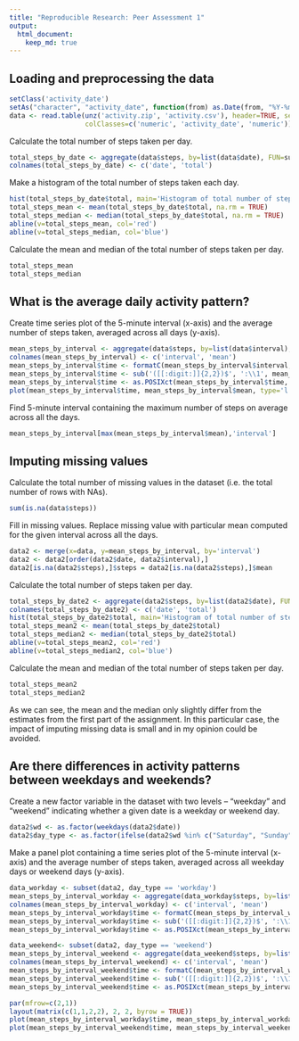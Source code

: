 ```yaml
---
title: "Reproducible Research: Peer Assessment 1"
output: 
  html_document:
    keep_md: true
---
```



## Loading and preprocessing the data

```r
setClass('activity_date')
setAs("character", "activity_date", function(from) as.Date(from, "%Y-%m-%d"))
data <- read.table(unz('activity.zip', 'activity.csv'), header=TRUE, sep=",", 
                   colClasses=c('numeric', 'activity_date', 'numeric'))
```


Calculate the total number of steps taken per day.

```r
total_steps_by_date <- aggregate(data$steps, by=list(data$date), FUN=sum)
colnames(total_steps_by_date) <- c('date', 'total')
```

Make a histogram of the total number of steps taken each day.

```r
hist(total_steps_by_date$total, main='Histogram of total number of steps taken each day', xlab=NULL)
total_steps_mean <- mean(total_steps_by_date$total, na.rm = TRUE)
total_steps_median <- median(total_steps_by_date$total, na.rm = TRUE)
abline(v=total_steps_mean, col='red')
abline(v=total_steps_median, col='blue')
```

Calculate the mean and median of the total number of steps taken per day.

```r
total_steps_mean
total_steps_median
```

## What is the average daily activity pattern?

Create time series plot of the 5-minute interval (x-axis) and the average number of steps taken, averaged across all days (y-axis).

```r
mean_steps_by_interval <- aggregate(data$steps, by=list(data$interval), FUN=mean, na.rm=TRUE)
colnames(mean_steps_by_interval) <- c('interval', 'mean')
mean_steps_by_interval$time <- formatC(mean_steps_by_interval$interval, width=4, format='d', flag='0')
mean_steps_by_interval$time <- sub('([[:digit:]]{2,2})$', ':\\1', mean_steps_by_interval$time)
mean_steps_by_interval$time <- as.POSIXct(mean_steps_by_interval$time, format='%H:%M')
plot(mean_steps_by_interval$time, mean_steps_by_interval$mean, type='l', xlab='time', ylab='mean')
```

Find 5-minute interval containing the maximum number of steps on average across all the days.

```r
mean_steps_by_interval[max(mean_steps_by_interval$mean),'interval']
```

## Imputing missing values

Calculate the total number of missing values in the dataset (i.e. the total number of rows with NAs).

```r
sum(is.na(data$steps))
```

Fill in missing values. Replace missing value with particular mean computed for the given interval across all the days.

```r
data2 <- merge(x=data, y=mean_steps_by_interval, by='interval')
data2 <- data2[order(data2$date, data2$interval),]
data2[is.na(data2$steps),]$steps = data2[is.na(data2$steps),]$mean
```

Calculate the total number of steps taken per day.

```r
total_steps_by_date2 <- aggregate(data2$steps, by=list(data2$date), FUN=sum)
colnames(total_steps_by_date2) <- c('date', 'total')
hist(total_steps_by_date2$total, main='Histogram of total number of steps taken each day', xlab='Number of steps each day')
total_steps_mean2 <- mean(total_steps_by_date2$total)
total_steps_median2 <- median(total_steps_by_date2$total)
abline(v=total_steps_mean2, col='red')
abline(v=total_steps_median2, col='blue')
```

Calculate the mean and median of the total number of steps taken per day.

```r
total_steps_mean2
total_steps_median2
```

As we can see, the mean and the median only slightly differ from the estimates from the first part of 
the assignment. In this particular case, the impact of imputing missing data is small and in my
opinion could be avoided.

## Are there differences in activity patterns between weekdays and weekends?

Create a new factor variable in the dataset with two levels – “weekday” and “weekend” indicating whether a given date is a weekday or weekend day.

```r
data2$wd <- as.factor(weekdays(data2$date))
data2$day_type <- as.factor(ifelse(data2$wd %in% c("Saturday", "Sunday"), "weekend", "workday"))
```

Make a panel plot containing a time series plot of the 5-minute interval (x-axis) and the average number of steps taken, averaged across all weekday days or weekend days (y-axis).

```r
data_workday <- subset(data2, day_type == 'workday')
mean_steps_by_interval_workday <- aggregate(data_workday$steps, by=list(data_workday$interval), FUN=mean)
colnames(mean_steps_by_interval_workday) <- c('interval', 'mean')
mean_steps_by_interval_workday$time <- formatC(mean_steps_by_interval_workday$interval, width=4, format='d', flag='0')
mean_steps_by_interval_workday$time <- sub('([[:digit:]]{2,2})$', ':\\1', mean_steps_by_interval_workday$time)
mean_steps_by_interval_workday$time <- as.POSIXct(mean_steps_by_interval_workday$time, format='%H:%M')

data_weekend<- subset(data2, day_type == 'weekend')
mean_steps_by_interval_weekend <- aggregate(data_weekend$steps, by=list(data_weekend$interval), FUN=mean)
colnames(mean_steps_by_interval_weekend) <- c('interval', 'mean')
mean_steps_by_interval_weekend$time <- formatC(mean_steps_by_interval_weekend$interval, width=4, format='d', flag='0')
mean_steps_by_interval_weekend$time <- sub('([[:digit:]]{2,2})$', ':\\1', mean_steps_by_interval_weekend$time)
mean_steps_by_interval_weekend$time <- as.POSIXct(mean_steps_by_interval_weekend$time, format='%H:%M')

par(mfrow=c(2,1))
layout(matrix(c(1,1,2,2), 2, 2, byrow = TRUE))
plot(mean_steps_by_interval_workday$time, mean_steps_by_interval_workday$mean, type='l', ylim=c(0,250), xlab='time', ylab='mean', main='Workdays')
plot(mean_steps_by_interval_weekend$time, mean_steps_by_interval_weekend$mean, type='l', ylim=c(0,250), xlab='time', ylab='mean', main='Weekends')
```